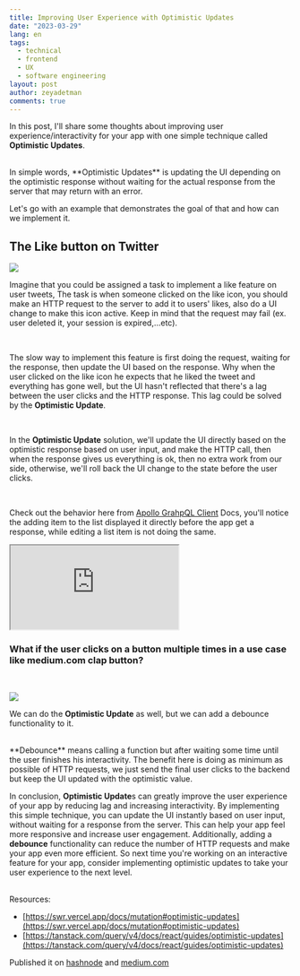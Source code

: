 ```yaml
---
title: Improving User Experience with Optimistic Updates
date: "2023-03-29"
lang: en
tags:
  - technical
  - frontend
  - UX
  - software engineering
layout: post
author: zeyadetman
comments: true
---
```


In this post, I'll share some thoughts about improving user experience/interactivity for your app with one simple technique called **Optimistic Updates**.

<br />
In simple words, **Optimistic Updates** is updating the UI depending on the optimistic
response without waiting for the actual response from the server that may return
with an error.
<br />

Let's go with an example that demonstrates the goal of that and how can we implement it.

## The Like button on Twitter

![](https://techcrunch.com/wp-content/uploads/2015/11/twitter-heart.gif?w=480)

Imagine that you could be assigned a task to implement a like feature on user tweets, The task is when someone clicked on the like icon, you should make an HTTP request to the server to add it to users' likes, also do a UI change to make this icon active. Keep in mind that the request may fail (ex. user deleted it, your session is expired,...etc).

<br />

The slow way to implement this feature is first doing the request, waiting for the response, then update the UI based on the response. Why when the user clicked on the like icon he expects that he liked the tweet and everything has gone well, but the UI hasn't reflected that there's a lag between the user clicks and the HTTP response. This lag could be solved by the **Optimistic Update**.

<br />

In the **Optimistic Update** solution, we'll update the UI directly based on the optimistic response based on user input, and make the HTTP call, then when the response gives us everything is ok, then no extra work from our side, otherwise, we'll roll back the UI change to the state before the user clicks.

<br />

Check out the behavior here from [Apollo GrahpQL Client](https://www.apollographql.com/docs/react/performance/optimistic-ui) Docs, you'll notice the adding item to the list displayed it directly before the app get a response, while editing a list item is not doing the same.

<iframe
  src="https://codesandbox.io/embed/github/apollographql/docs-examples/tree/main/full-stack/todo-list/todo-list-client?fontsize=14&hidenavigation=1&theme=dark"
  style={{
    width: "100%",
    height: "500px",
    margin: "5px auto",
    border: 0,
    borderRadius: "4px",
    overflow: "hidden",
  }}
  title="design-system"
  allow=""
  sandbox="allow-forms  allow-same-origin allow-scripts"
></iframe>

<br />

### What if the user clicks on a button multiple times in a use case like medium.com clap button?

<br />

![](https://raw.githubusercontent.com/EddieAbbondanzio/clapbutton/master/images/example.gif)

We can do the **Optimistic Update** as well, but we can add a debounce functionality to it.

<br />
**Debounce** means calling a function but after waiting some time until the user
finishes his interactivity. The benefit here is doing as minimum as possible of HTTP
requests, we just send the final user clicks to the backend but keep the UI updated
with the optimistic value.
<br />

In conclusion, **Optimistic Update**s can greatly improve the user experience of your
app by reducing lag and increasing interactivity. By implementing this simple technique,
you can update the UI instantly based on user input, without waiting for a response
from the server. This can help your app feel more responsive and increase user engagement.
Additionally, adding a **debounce** functionality can reduce the number of HTTP requests
and make your app even more efficient. So next time you're working on an interactive
feature for your app, consider implementing optimistic updates to take your user
experience to the next level.

<br />
Resources:

- [https://swr.vercel.app/docs/mutation#optimistic-updates](https://swr.vercel.app/docs/mutation#optimistic-updates)
- [https://tanstack.com/query/v4/docs/react/guides/optimistic-updates](https://tanstack.com/query/v4/docs/react/guides/optimistic-updates)

Published it on [hashnode](https://zeyadetman.hashnode.dev/optimistic-updates) and [medium.com](https://medium.com/@zeyadetman/improving-user-experience-with-optimistic-updates-a-simple-technique-to-implement-interactive-7bf103f7b34d)
